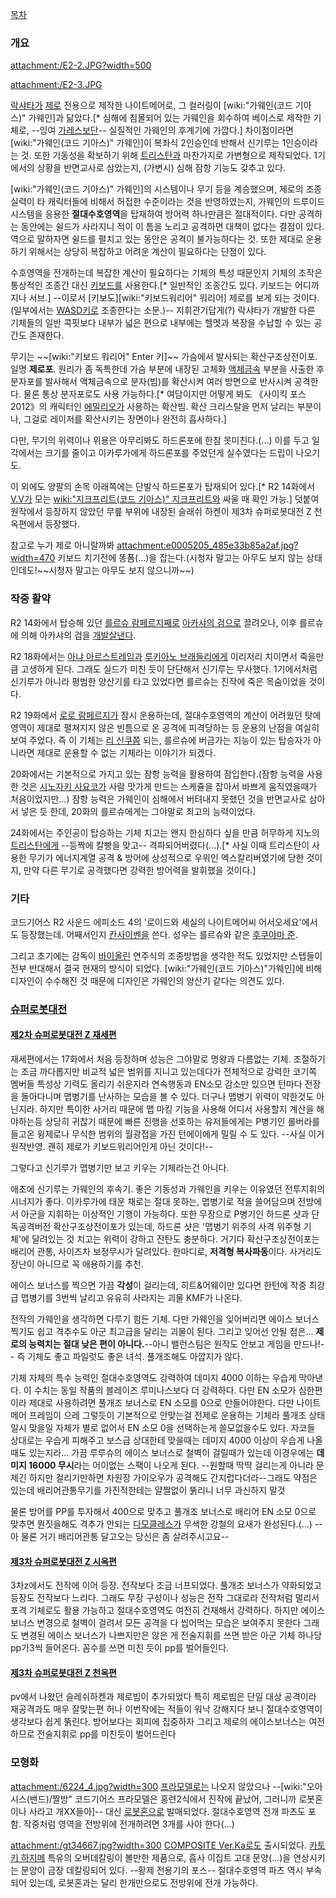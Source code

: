 [[목차]]

=== 개요 ===
attachment:/E2-2.JPG?width=500

attachment:/E2-3.JPG

[[락샤타]]가 [[제로]] 전용으로 제작한 나이트메어로, 그 컬러링이 [wiki:"가웨인(코드 기아스)" 가웨인]과 닮았다.[* 심해에 침몰되어 있는 가웨인을 회수하여 베이스로 제작한 기체로, --잉여 [[가레스]]보단-- 실질적인 가웨인의 후계기에 가깝다.] 차이점이라면 [wiki:"가웨인(코드 기아스)" 가웨인]이 복좌식 2인승인데 반해서 신기루는 1인승이라는 것. 또한 기동성을 확보하기 위해 [[트리스탄]]과 마찬가지로 가변형으로 제작되었다. 1기에서의 상황을 반면교사로 삼았는지, (가변시) 심해 잠항 기능도 갖추고 있다.

[wiki:"가웨인(코드 기아스)" 가웨인]의 시스템이나 무기 등을 계승했으며, 제로의 조종실력이 타 캐릭터들에 비해서 허접한 수준이라는 것을 반영하였는지, 가웨인의 드루이드 시스템을 응용한 '''절대수호영역'''을 탑재하여 방어력 하나만큼은 절대적이다. 다만 공격하는 동안에는 쉴드가 사라지니 적이 이 틈을 노리고 공격하면 대책이 없다는 결점이 있다. 역으로 말하자면 쉴드를 펼치고 있는 동안은 공격이 불가능하다는 것. 또한 제대로 운용하기 위해서는 상당히 복잡하고 어려운 계산이 필요하다는 단점이 있다.

수호영역을 전개하는데 복잡한 계산이 필요하다는 기체의 특성 때문인지 기체의 조작은 통상적인 조종간 대신 [[키보드]]를 사용한다.[* 일반적인 조종간도 있다. 키보드는 어디까지나 서브.] --이로서 [키보도][wiki:"키보드워리어" 워리어] 제로를 보게 되는 것이다. (일부에서는 [[WASD]]키로 조종한다는 소문.)-- 지휘관기답게(?) 락샤타가 개발한 다른 기체들의 일반 콕핏보다 내부가 넓은 편으로 내부에는 헬멧과 복장을 수납할 수 있는 공간도 존재한다. 

무기는 ~~[wiki:"키보드 워리어" Enter 키]~~ 가슴에서 발사되는 확산구조상전이포. 일명 '''제로포'''. 원리가 좀 독특한데 가슴 부분에 내장된 고체화 [[액체금속]] 부분을 사출한 후 분자포를 발사해서 액체금속으로 분자(빔)를 확산시켜 여러 방면으로 반사시켜 공격한다. 물론 통상 분자포로도 사용 가능하다.[* 여담이지만 어떻게 봐도 《사이킥 포스 2012》의 캐릭터인 [[에밀리오]]가 사용하는 확산빔. 확산 크리스탈을 먼저 날리는 부분이나, 그걸로 레이저를 확산시키는 장면이나 완전히 흡사하다.]

다만, 무기의 위력이나 위용은 아무리봐도 하드론포에 한참 못미친다.(...) 이를 두고 일각에서는 크기를 줄이고 이카루가에게 하드론포를 주었던게 실수였다는 드립이 나오기도.

이 외에도 양팔의 손목 아래쪽에는 단발식 하드론포가 탑재되어 있다.[* R2 14화에서 [[V.V]]가 모는 [[wiki:"지크프리트(코드 기아스)" 지크프리트]]와 싸울 때 확인 가능.] 덧붙여 원작에서 등장하지 않았던 무릎 부위에 내장된 슬래쉬 하켄이 제3차 슈퍼로봇대전 Z 천옥편에서 등장했다. 

참고로 누가 제로 아니랄까봐 
attachment:e0005205_485e33b85a2af.jpg?width=470
키보드 치기전에 똥폼(…)을 잡는다.(시청자 말고는 아무도 보지 않는 상태인데도!~~시청자 말고는 아무도 보지 않으니까~~)

=== 작중 활약 ===
R2 14화에서 탑승해 있던 [[를르슈 람페르지]]째로 [[아카샤의 검]]으로 끌려오나, 이후 를르슈에 의해 아카샤의 검을 [[개발살]]낸다.

R2 18화에서는 [[아냐 아르스트레임]]과 [[루키아노 브래들리]]에게 이리저리 치이면서 죽을만큼 고생하게 된다. 그래도 실드가 미친 듯이 단단해서 신기루는 무사했다. 1기에서처럼 신기루가 아니라 평범한 양산기를 타고 있었다면 를르슈는 진작에 죽은 목숨이었을 것이다.

R2 19화에서 [[로로 람페르지]]가 잠시 운용하는데, 절대수호영역의 계산이 어려웠던 탓에 영역이 제대로 펼쳐지지 않은 빈틈으로 온 공격에 피격당하는 등 운용의 난점을 여실히 보여 주었다. 즉 이 기체는 [[리 신쿠]]쯤 되는, 를르슈에 버금가는 지능이 있는 탑승자가 아니라면 제대로 운용할 수 없는 기체라는 이야기가 되겠다.

20화에서는 기본적으로 가지고 있는 잠항 능력을 활용하여 잠입한다.(잠항 능력을 사용한 것은 [[시노자키 사요코]]가 사람 맛가게 만드는 스케쥴을 잡아서 바쁘게 움직였을때가 처음이었지만...) 잠항 능력은 가웨인이 심해에서 버텨내지 못했던 것을 반면교사로 삼아서 넣은 듯 한데, 20화의 를르슈에게는 그야말로 최고의 능력이었다.

24화에서는 주인공이 탑승하는 기체 치고는 왠지 한심하다 싶을 만큼 허무하게 지노의 [[트리스탄]]에게 --등짝에 칼빵을 맞고-- 격파되어버렸다(...).[* 사실 이때 트리스탄이 사용한 무기가 에너지계열 공격 & 방어에 상성적으로 우위인 엑스칼리버였기에 당한 것이지, 만약 다른 무기로 공격했다면 강력한 방어력을 발휘했을 것이다.]

=== 기타 ===
코드기어스 R2 사운드 에피소드 4의 '로이드와 세실의 나이트메어씨 어서오세요'에서도 등장했는데. 어째서인지 [[칸사이벤]]을 쓴다. 성우는 를르슈와 같은 [[후쿠야마 준]].

그리고 초기에는 감독이 [[바이올린]] 연주식의 조종방법을 생각한 적도 있었지만 스텝들이 전부 반대해서 결국 현재의 방식이 되었다. [wiki:"가웨인(코드 기아스)"가웨인]에 비해 디자인이 수수해진 것 때문에 디자인은 가웨인의 양산기 같다는 의견도 있다.

=== [[슈퍼로봇대전]] ===
==== [[제2차 슈퍼로봇대전 Z 재세편]] ====
재세편에서는 17화에서 처음 등장하며 성능은 그야말로 명왕과 다름없는 기체. 조절하기는 조금 까다롭지만 비교적 넓은 범위를 지니고 있는데다가 전체적으로 강력한 코기쪽 멤버들 특성상 기력도 올리기 쉬운지라 연속행동과 EN소모 감소만 있으면 턴마다 전장을 돌아다니며 맵병기를 난사하는 모습을 볼 수 있다. 더구나 맵병기 위력이 약한것도 아닌지라. 하지만 특이한 사거리 때문에 맵 마킹 기능을 사용해 어디서 사용할지 계산을 해야하는등 상당히 귀찮기 때문에 빠른 진행을 선호하는 유저들에게는 P병기인 롤버라를 들고온 윙제로나 무식한 범위의 월광접을 가진 턴에이에게 밀릴 수 도 있다. --사실 이거 원작반영. 괜히 제로가 키보드워리어인게 아닌 것이다!--

그렇다고 신기루가 맵병기만 보고 키우는 기체라는건 아니다.

애초에 신기루는 가웨인의 후속기. 좋은 기동성과 가웨인을 키우는 이유였던 전투지휘의 시너지가 좋다. 이카루가에 태운 채로는 절대 못하는, 맵병기로 적을 쓸어담으며 전방에서 아군을 지휘하는 이상적인 기행이 가능하다. 또한 무장으로 P병기인 하드론 샷과 단독공격버전 확산구조상전이포가 있는데, 하드론 샷은 '맵병기 위주의 사격 위주형 기체'에 달려있는 것 치고는 위력이 강하고 잔탄도 충분하다. 거기다 확산구조상전이포는 배리어 관통, 사이즈차 보정무시가 달려있다. 한마디로, '''저격형 복사파동'''이다. 사거리도 장난이 아니므로 꼭 애용하기를 추천.

에이스 보너스를 찍으면 가끔 '''각성'''이 걸리는데, 히트&어웨이만 있다면 한턴에 작중 최강급 맵병기를 3번씩 날리고 유유히 사라지는 괴물 KMF가 나온다.

전작의 가웨인을 생각하면 다루기 힘든 기체. 다만 가웨인을 잊어버리면 에이스 보너스 찍기도 쉽고 격추수도 아군 최고급을 달리는 괴물이 된다. 그리고 잊어선 안될 점은... '''제로의 능력치는 절대 낮은 편이 아니다.'''--아니 밸런스팀은 원작도 안보고 게임을 만드나!-- 즉 기체도 좋고 파일럿도 좋은 녀석. 풀개조해도 아깝지가 않다.

기체 자체의 특수 능력인 절대수호영역도 강력하여 데미지 4000 이하는 우습게 막아낸다. 이 수치는 동일 작품의 블레이즈 루미나스보다 더 강력하다. 다만 EN 소모가 심한편이라 제대로 사용하려면 풀개조 보너스로 EN 소모를 0으로 만들어야한다. 다만 나이트메어 프레임이 으레 그렇듯이 기본적으로 안맞는걸 전제로 운용하는 기체라 풀개조 상태일시 맞을일 자체가 별로 없어서 EN 소모 0을 선택하는게 쓸모없을수도 있다. 자코들 상대로는 우습게 피해주고 보스급 상대한테 맞을때는 데미지 4000 이상이 우습게 나올때도 있는지라... 가끔 루루슈의 에이스 보너스로 철벽이 걸릴때가 있는데 이경우에는 '''데미지 16000 무시'''라는 어이없는 스팩이 나오게 된다. --원할때 딱딱 걸리는게 아니라 문제긴 하지만 걸리기만하면 차원장 가이오우가 공격해도 간지럽다더라--그래도 약점은 있는데 배리어관통무기를 가진적한테는 얄짤없이 뚥리니 너무 과신하지 말것 

물론 방어를 PP를 투자해서 400으로 맞추고 풀개조 보너스로 배리어 EN 소모 0으로 맞추면 뭔짓을해도 격추가 안되는 [[다모클레스]]가 무색한 강철의 요새가 완성된다.(...) --아 물론 거기 배리어관통 달고오는 당신은 좀 살려주시고요--

==== [[제3차 슈퍼로봇대전 Z 시옥편]] ====

3차z에서도 전작에 이어 등장. 전작보다 조금 너프되었다. 풀개조 보너스가 약화되었고 등장도 전작보다 느리다. 그래도 무장 구성이나 성능은 전작 그대로라 전작처럼 멀리서 포격 기체로도 활용 가능하고 절대수호영역도 여전히 건재해서 강력하다. 하지만 에이스 보너스 변경으로 철벽이 걸려서 모든 공격을 다 씹어먹는 모습은 보여주지 못한다 그래도 변경된 에이스 보너스가 나쁘지만은 않은 게 전술지휘를 쓰면 받은 아군 기체 하나당 pp가3씩 들어온다. 꼼수를 쓰면 미친 듯이 pp를 벌어들인다.

==== [[제3차 슈퍼로봇대전 Z 천옥편]] ====

pv에서 나왔던 슬레쉬하켄과 제로빔이 추가되었다 특히 제로빔은 단일 대상 공격이라 재공격과도 매우 잘맞는편 허나 이번작에는 적들이 워낙 강해지다 보니 절대수호영역이 생각보다 쉽게 뚥린다. 방어보다는 회피에 집중하자 그리고 제로의 에이스보너스는 여전하므로 전술지휘로 pp를 미친듯이 벌어드린다

=== 모형화 ===
attachment:/6224_4.jpg?width=300
[[프라모델]]로는 나오지 않았으나 --[wiki:"오아시스(밴드)/짤방" 코드기어스 프라모델은 홍련2식에서 진작에 끝났어, 그러니까 로봇혼이나 사라고 개XX들아]-- 대신 [[로봇혼]]으로 발매되었다. 절대수호영역 전개 파츠도 포함. 작중처럼 영역을 전방위에 전개하려면 3개를 사야 한다(…)

attachment:/gt34667.jpg?width=300
[[COMPOSITE Ver.Ka]]로도 출시되었다. [[카토키 하지메]] 특유의 오버데칼링이 볼만한 제품으로, 흡사 이집트 고대 문양(…)을 연상시키는 문양이 금장 데칼링되어 있다. --황제 전용기의 포스-- 절대수호영역 파츠 역시 부속되어 있는데, 로봇혼과는 달리 한개만으로도 전방위에 전개 가능하다.
